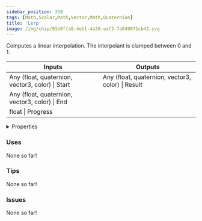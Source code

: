 ```yaml
---
sidebar_position: 358
tags: [Math,Scalar,Math,Vector,Math,Quaternion]
title: 'Lerp'
image: /img/chip/91b0ffa8-4eb1-4a30-aaf3-7a049071cb42.svg
---
```


Computes a linear interpolation. The interpolant is clamped between 0 and 1.



<IChip uuid="91b0ffa8-4eb1-4a30-aaf3-7a049071cb42"/>

<table><thead><tr><th>Inputs</th><th>Outputs</th></tr></thead><tbody><tr><td>Any (float, quaternion, vector3, color) | Start</td><td>Any (float, quaternion, vector3, color) | Result</td></tr><tr><td>Any (float, quaternion, vector3, color) | End</td><td /></tr><tr><td>float | Progress</td><td /></tr></tbody></table>

<details>
  <summary>Properties</summary>
  <div>
    <div>
    <table>
      <tbody>
        <tr>
          <td>Is beta required?</td>
          <td>No</td>
        </tr>
        <tr>
          <td>Is chip a trolling risk?</td>
          <td>No</td>
        </tr>
        <tr>
          <td>Is chip a role assignment risk?</td>
          <td>No</td>
        </tr>
        <tr>
          <td>Chip UUID</td>
          <td>91b0ffa8-4eb1-4a30-aaf3-7a049071cb42</td>
        </tr>
        <tr>
          <td>Room availability</td>
          <td>Available everywhere</td>
        </tr>
      </tbody>
    </table>
    </div>
  </div>
</details>

### Uses

None so far!

### Tips

None so far!

### Issues

None so far!